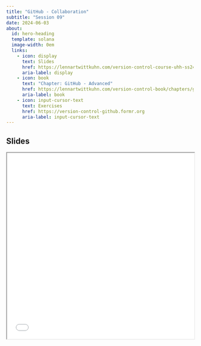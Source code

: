 ```yaml
---
title: "GitHub - Collaboration"
subtitle: "Session 09"
date: 2024-06-03
about:
  id: hero-heading
  template: solana
  image-width: 0em
  links:
    - icon: display
      text: Slides
      href: https://lennartwittkuhn.com/version-control-course-uhh-ss24/sessions/slides_session09.html
      aria-label: display
    - icon: book
      text: "Chapter: GitHub - Advanced"
      href: https://lennartwittkuhn.com/version-control-book/chapters/github-advanced.html
      aria-label: book
    - icon: input-cursor-text
      text: Exercises
      href: https://version-control-github.formr.org
      aria-label: input-cursor-text
---
```


::: {#hero-heading}
:::

## Slides

```{=html}
<iframe width="100%" height=500 src="slides_session09.html"></iframe>
```
